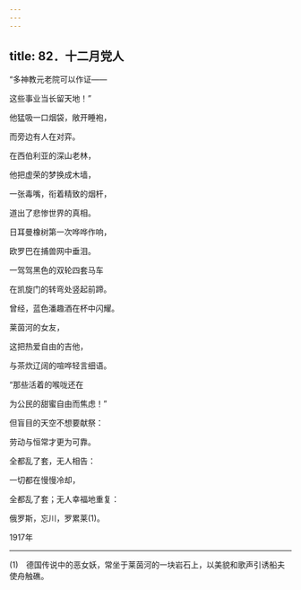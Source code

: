 ```yaml
---
---
---
```

title: 82．十二月党人
---




“多神教元老院可以作证——

这些事业当长留天地！”

他猛吸一口烟袋，敞开睡袍，

而旁边有人在对弈。

在西伯利亚的深山老林，

他把虚荣的梦换成木墙，

一张毒嘴，衔着精致的烟杆，

道出了悲惨世界的真相。

日耳曼橡树第一次哗哗作响，

欧罗巴在捕兽网中垂泪。

一驾驾黑色的双轮四套马车

在凯旋门的转弯处竖起前蹄。

曾经，蓝色潘趣酒在杯中闪耀。

莱茵河的女友，

这把热爱自由的吉他，

与茶炊辽阔的喧哗轻言细语。

“那些活着的喉咙还在

为公民的甜蜜自由而焦虑！”

但盲目的天空不想要献祭：

劳动与恒常才更为可靠。

全都乱了套，无人相告：

一切都在慢慢冷却，

全都乱了套；无人幸福地重复：

俄罗斯，忘川，罗累莱(1)。

1917年



* * *



(1)　德国传说中的恶女妖，常坐于莱茵河的一块岩石上，以美貌和歌声引诱船夫使舟触礁。